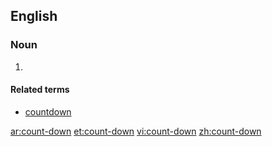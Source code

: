 {{also|countdown}}
==English==

===Noun===
{{en-noun}}

# {{alternative spelling of|countdown|lang=en}}

====Related terms====
* [[countdown]]

[[ar:count-down]]
[[et:count-down]]
[[vi:count-down]]
[[zh:count-down]]